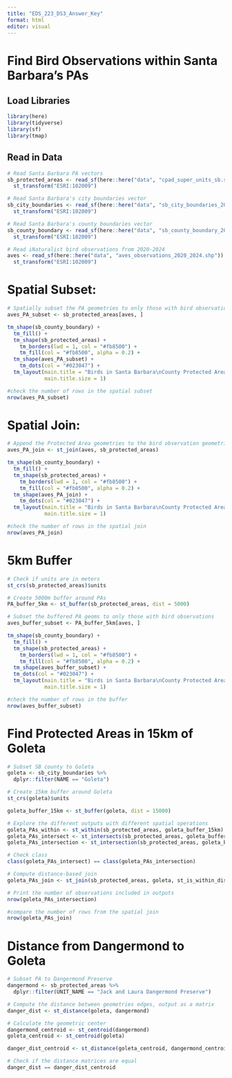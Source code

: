 ```yaml
---
title: "EDS_223_DS3_Answer_Key"
format: html
editor: visual
---
```


# Find Bird Observations within Santa Barbara’s PAs

## Load Libraries
```r
library(here)
library(tidyverse)
library(sf)
library(tmap)
```


## Read in Data
```r
# Read Santa Barbara PA vectors
sb_protected_areas <- read_sf(here::here("data", "cpad_super_units_sb.shp")) %>% 
  st_transform("ESRI:102009")

# Read Santa Barbara's city boundaries vector
sb_city_boundaries <- read_sf(here::here("data", "sb_city_boundaries_2003.shp")) %>%
  st_transform("ESRI:102009")

# Read Santa Barbara's county boundaries vector
sb_county_boundary <- read_sf(here::here("data", "sb_county_boundary_2020.shp")) %>%
  st_transform("ESRI:102009")

# Read iNaturalist bird observations from 2020-2024
aves <- read_sf(here::here("data", "aves_observations_2020_2024.shp")) %>%
  st_transform("ESRI:102009")
```


# Spatial Subset:
```r
# Spatially subset the PA geometries to only those with bird observations
aves_PA_subset <- sb_protected_areas[aves, ]

tm_shape(sb_county_boundary) +
  tm_fill() +
  tm_shape(sb_protected_areas) +
    tm_borders(lwd = 1, col = "#fb8500") +
    tm_fill(col = "#fb8500", alpha = 0.2) +
  tm_shape(aves_PA_subset) +
    tm_dots(col = "#023047") +
  tm_layout(main.title = "Birds in Santa Barbara\nCounty Protected Areas",
            main.title.size = 1)

#check the number of rows in the spatial subset
nrow(aves_PA_subset)

```

# Spatial Join:
```r
# Append the Protected Area geometries to the bird observation geometries
aves_PA_join <- st_join(aves, sb_protected_areas)

tm_shape(sb_county_boundary) +
  tm_fill() +
  tm_shape(sb_protected_areas) +
    tm_borders(lwd = 1, col = "#fb8500") +
    tm_fill(col = "#fb8500", alpha = 0.2) +
  tm_shape(aves_PA_join) +
    tm_dots(col = "#023047") +
  tm_layout(main.title = "Birds in Santa Barbara\nCounty Protected Areas",
            main.title.size = 1)

#check the number of rows in the spatial join
nrow(aves_PA_join)

```


# 5km Buffer
```r
# Check if units are in meters
st_crs(sb_protected_areas)$units

# Create 5000m buffer around PAs
PA_buffer_5km <- st_buffer(sb_protected_areas, dist = 5000)

# Subset the buffered PA geoms to only those with bird observations
aves_buffer_subset <- PA_buffer_5km[aves, ]

tm_shape(sb_county_boundary) +
  tm_fill() +
  tm_shape(sb_protected_areas) +
    tm_borders(lwd = 1, col = "#fb8500") +
    tm_fill(col = "#fb8500", alpha = 0.2) +
  tm_shape(aves_buffer_subset) +
  tm_dots(col = "#023047") +
  tm_layout(main.title = "Birds in Santa Barbara\nCounty Protected Areas",
            main.title.size = 1)

#check the number of rows in the buffer
nrow(aves_buffer_subset)

```

# Find Protected Areas in 15km of Goleta
```r
# Subset SB county to Goleta
goleta <- sb_city_boundaries %>%
  dplyr::filter(NAME == "Goleta")

# Create 15km buffer around Goleta
st_crs(goleta)$units

goleta_buffer_15km <- st_buffer(goleta, dist = 15000)

# Explore the different outputs with different spatial operations
goleta_PAs_within <- st_within(sb_protected_areas, goleta_buffer_15km)
goleta_PAs_intersect <- st_intersects(sb_protected_areas, goleta_buffer_15km)
goleta_PAs_intersection <- st_intersection(sb_protected_areas, goleta_buffer_15km)

# Check class
class(goleta_PAs_intersect) == class(goleta_PAs_intersection)

# Compute distance-based join
goleta_PAs_join <- st_join(sb_protected_areas, goleta, st_is_within_distance, dist = 15000)

# Print the number of observations included in outputs
nrow(goleta_PAs_intersection)

#compare the number of rows from the spatial join 
nrow(goleta_PAs_join)

```

# Distance from Dangermond to Goleta
```r
# Subset PA to Dangermond Preserve
dangermond <- sb_protected_areas %>%
  dplyr::filter(UNIT_NAME == "Jack and Laura Dangermond Preserve")

# Compute the distance between geometries edges, output as a matrix
danger_dist <- st_distance(goleta, dangermond)

# Calculate the geometric center
dangermond_centroid <- st_centroid(dangermond)
goleta_centroid <- st_centroid(goleta)

danger_dist_centroid <- st_distance(goleta_centroid, dangermond_centroid)

# Check if the distance matrices are equal
danger_dist == danger_dist_centroid

```


